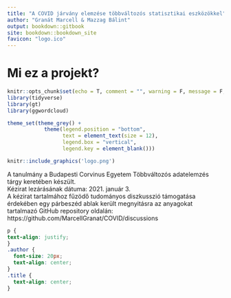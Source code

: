 ```yaml
---
title: "A COVID járvány elemzése többváltozós statisztikai eszközökkel"
author: "Granát Marcell & Mazzag Bálint"
output: bookdown::gitbook
site: bookdown::bookdown_site
favicon: "logo.ico"
---
```


# Mi ez a projekt? {#index}

```r
knitr::opts_chunk$set(echo = T, comment = "", warning = F, message = F, cache = T, error = T)
library(tidyverse)
library(gt)
library(ggwordcloud)

theme_set(theme_grey() + 
            theme(legend.position = "bottom", 
                  text = element_text(size = 12), 
                  legend.box = "vertical", 
                  legend.key = element_blank()))
```

```r
knitr::include_graphics('logo.png')
```


A tanulmány a Budapesti Corvinus Egyetem Többváltozós adatelemzés tárgy keretében készült.\
Kézirat lezárásának dátuma: 2021. január 3.\
A kézirat tartalmához fűzödő tudományos diszkusszió támogatása érdekében egy párbeszéd ablak került megnyitásra az anyagokat tartalmazó GitHub repository oldalán: https://github.com/MarcellGranat/COVID/discussions



```css
p {
text-align: justify;
}
.author {
  font-size: 20px;
  text-align: center;
} 
.title {
  text-align: center;
}
```